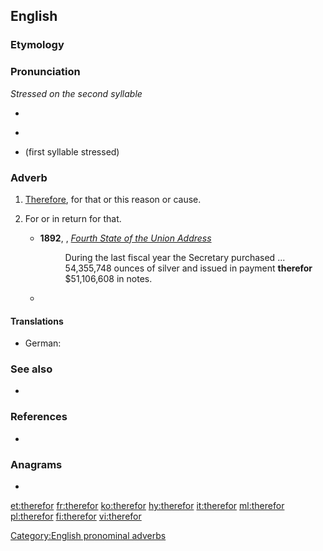 {{also|therefore|therfore}}
==English==

===Etymology===
{{compound|there|for|gloss1=that|lang=en}}

===Pronunciation===
''Stressed on the second syllable''
* {{a|RP}} {{IPA|/ðɛəˈfɔː/|lang=en}}
* {{a|GenAm}} {{IPA|/ðɛəɹˈfɔɹ/|lang=en}}
* {{homophones|lang=en|therefore}} (first syllable stressed)
<!--{{rfp|lang=en|Are both senses pronounced the same? Were they ever pronounced the same?}} No, they aren't! See http://www.oxforddictionaries.com/de/definition/englisch/therefor & http://www.oxforddictionaries.com/de/definition/englisch/therefore for pronunciation information. -->

===Adverb===
{{en-adv|-}}

# {{lb|en|obsolete}} [[therefore|Therefore]], for that or this reason or cause.
# {{lb|en|now|_|chiefly|_|in|_|legal}} For or in return for that.
#* '''1892''', {{w|Benjamin Harrison}}, ''[[wikisource:Benjamin Harrison's Fourth State of the Union Address|Fourth State of the Union Address]]''
#*: During the last fiscal year the Secretary purchased ... 54,355,748 ounces of silver and issued in payment '''therefor''' $51,106,608 in notes.
#* {{quote-journal|year=1997|month=August|volume=83|issue=8|page=117-128|title=Rules of procedure for approval of law schools by the American Bar Association.|journal=ABA Journal|passage=If the action is adverse to the applicant law school, the action letter shall contain the Committee's specific reasons '''therefor'''.}}

====Translations====
{{trans-see|therefore}}

{{trans-top|for or in return for or that}}
* German: {{t+|de|dafür}}
{{trans-mid}}
{{trans-bottom}}

===See also===
* {{list:en:here-there-where}}

===References===
* {{R:Webster 1913}}

===Anagrams===
* {{l|en|therfore}}

[[Category:English pronominal adverbs]]

[[et:therefor]]
[[fr:therefor]]
[[ko:therefor]]
[[hy:therefor]]
[[it:therefor]]
[[ml:therefor]]
[[pl:therefor]]
[[fi:therefor]]
[[vi:therefor]]